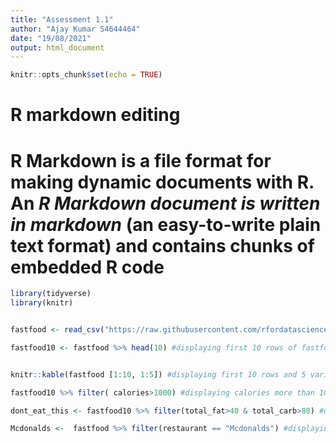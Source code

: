 ```yaml
---
title: "Assessment 1.1"
author: "Ajay Kumar S4644464"
date: "19/08/2021"
output: html_document
---
```


```r
knitr::opts_chunk$set(echo = TRUE)
```


# R markdown editing#


# **R Markdown is a file format for making dynamic documents with R.** An *R Markdown document is written in markdown* (an easy-to-write plain text format) and contains chunks of embedded R code#

```r
library(tidyverse)
library(knitr)


fastfood <- read_csv("https://raw.githubusercontent.com/rfordatascience/tidytuesday/master/data/2018/2018-09-04/fastfood_calories.csv") #assigning variable fastfood
```

```r

fastfood10 <- fastfood %>% head(10) #displaying first 10 rows of fastfood. 


knitr::kable(fastfood [1:10, 1:5]) #displaying first 10 rows and 5 variables

fastfood10 %>% filter( calories>1000) #displaying calories more than 1000

dont_eat_this <- fastfood10 %>% filter(total_fat>40 & total_carb>80) #displaying the observations with total fat > 40 and total_card>80 and assigned to variable dont_eat_this
```

```r

Mcdonalds <-  fastfood %>% filter(restaurant == "Mcdonalds") #displaying restaurant mcdonalds

```












